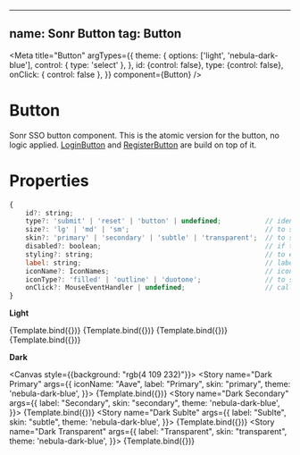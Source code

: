 
<!-- Button.stories.mdx -->


---
name: Sonr Button
tag: **Button**
---

<Meta
  title="Button"
  argTypes={{
    theme: {
      options: ['light', 'nebula-dark-blue'],
      control: {
        type: 'select'
      },
    },
    id: {control: false},
    type: {control: false},
    onClick: { control: false },
  }}
  component={Button}
/>

# Button
Sonr SSO button component. This is the atomic version for the button, no logic applied.
[LoginButton](?path=/docs/single-sign-on-button--login) and [RegisterButton](?path=/docs/registerbutton-for-sso--register) are build on top of it.

# Properties
```js
{
    id?: string;
    type?: 'submit' | 'reset' | 'button' | undefined;           // identifier
    size?: 'lg' | 'md' | 'sm';                                  // to set the height of the button, based on the Tailwind.css height h-10, h-8 and h-6 (default 'md')
    skin?: 'primary' | 'secondary' | 'subtle' | 'transparent';  // to set the overal display of the button in terms of colors (default 'primary')
    disabled?: boolean;                                         // if the button is disabled
    styling?: string;                                           // to expand the styling with your custom css classes
    label: string;                                              // label for the button
    iconName?: IconNames;                                       // icon to be displayed, the color will be subjected to the 'skin' propperty, and size will follow the 'size' propperty
    iconType?: 'filled' | 'outline' | 'duotone';                // to set the icon variation for the name you provided (default 'filled' but only applied when with 'iconName')
    onClick?: MouseEventHandler | undefined;                    // callback function
}
```
<ArgsTable story="Primary" />


**Light**

<Canvas>
    <Story name="Primary"
      args={{
        iconName: "Aave",
        label: "Primary",
        skin: "primary",
    }}>
        {Template.bind({})}
    </Story>
    <Story name="Secondary"
      args={{
        label: "Secondary",
        skin: "secondary",
    }}>
        {Template.bind({})}
    </Story>
    <Story name="Sublte"
      args={{
        label: "Sublte",
        skin: "subtle",
    }}>
        {Template.bind({})}
    </Story>
    <Story name="Transparent"
      args={{
        label: "Transparent",
        skin: "transparent",
    }}>
        {Template.bind({})}
    </Story>
</Canvas>

**Dark**

<Canvas style={{background: "rgb(4 109 232)"}}>
    <Story name="Dark Primary"
      args={{
        iconName: "Aave",
        label: "Primary",
        skin: "primary",
        theme: 'nebula-dark-blue',
    }}>
        {Template.bind({})}
    </Story>
    <Story name="Dark Secondary"
      args={{
        label: "Secondary",
        skin: "secondary",
        theme: 'nebula-dark-blue',
    }}>
        {Template.bind({})}
    </Story>
    <Story name="Dark Sublte"
      args={{
        label: "Sublte",
        skin: "subtle",
        theme: 'nebula-dark-blue',
    }}>
        {Template.bind({})}
    </Story>
    <Story name="Dark Transparent"
      args={{
        label: "Transparent",
        skin: "transparent",
        theme: 'nebula-dark-blue',
    }}>
        {Template.bind({})}
    </Story>
</Canvas>
